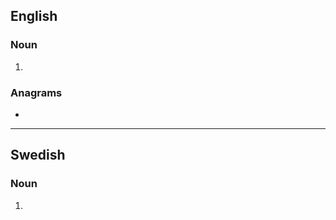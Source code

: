 ==English==

===Noun===
{{head|en|noun form}}

# {{plural of|en|parader}}

===Anagrams===
* {{anagrams|en|a=aadeprrs|para reds}}

----

==Swedish==

===Noun===
{{head|sv|noun form}}

# {{sv-noun-form-indef-gen-pl|parad}}